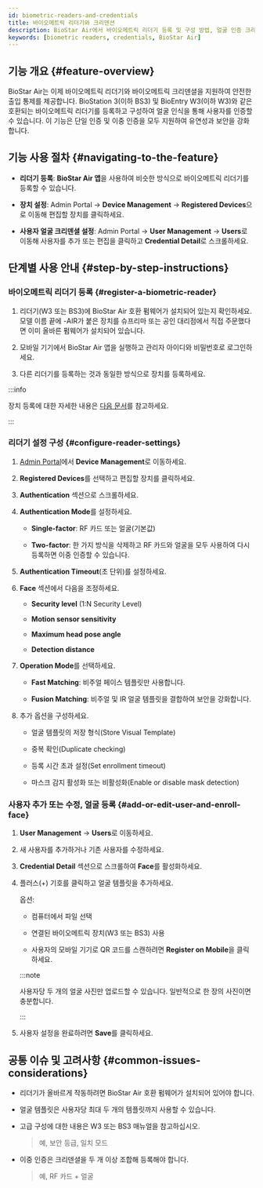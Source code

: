 ```yaml
---
id: biometric-readers-and-credentials
title: 바이오메트릭 리더기와 크리덴션
description: BioStar Air에서 바이오메트릭 리더기 등록 및 구성 방법, 얼굴 인증 크리덴셜 등록 방법, BioStation 3 및 BioEntry W3 장치에 대한 단일 또는 이중 인증을 설정 방법을 안내합니다.
keywords: [biometric readers, credentials, BioStar Air]
---
```


## 기능 개요 {#feature-overview}

BioStar Air는 이제 바이오메트릭 리더기와 바이오메트릭 크리덴셜을 지원하여 안전한 출입 통제를 제공합니다. BioStation 3(이하 BS3) 및 BioEntry W3(이하 W3)와 같은 호환되는 바이오메트릭 리더기를 등록하고 구성하여 얼굴 인식을 통해 사용자를 인증할 수 있습니다. 이 기능은 단일 인증 및 이중 인증을 모두 지원하여 유연성과 보안을 강화합니다.


## 기능 사용 절차 {#navigating-to-the-feature}

* **리더기 등록**: **BioStar Air 앱**을 사용하여 비슷한 방식으로 바이오메트릭 리더기를 등록할 수 있습니다.

* **장치 설정**: Admin Portal → **Device Management** → **Registered Devices**으로 이동해 편집할 장치를 클릭하세요.

* **사용자 얼굴 크리덴셜 설정**: Admin Portal → **User Management** → **Users**로 이동해 사용자를 추가 또는 편집을 클릭하고 **Credential Detail**로 스크롤하세요.


## 단계별 사용 안내 {#step-by-step-instructions}

<Steps>
<Step>

### 바이오메트릭 리더기 등록 {#register-a-biometric-reader}

1. 리더기(W3 또는 BS3)에 BioStar Air 호환 펌웨어가 설치되어 있는지 확인하세요. 모델 이름 끝에 -AIR가 붙은 장치를 슈프리마 또는 공인 대리점에서 직접 주문했다면 이미 올바른 펌웨어가 설치되어 있습니다.

1. 모바일 기기에서 BioStar Air 앱을 실행하고 관리자 아이디와 비밀번호로 로그인하세요.

1. 다른 리더기를 등록하는 것과 동일한 방식으로 장치를 등록하세요.

:::info

장치 등록에 대한 자세한 내용은 [다음 문서](managing-registered-devices#registering-a-new-device)를 참고하세요.

:::

</Step>
<Step>

### 리더기 설정 구성 {#configure-reader-settings}

1. [Admin Portal](https://admin.biostarair.com)에서 **Device Management**로 이동하세요.

1. **Registered Devices**를 선택하고 편집할 장치를 클릭하세요.

1. **Authentication** 섹션으로 스크롤하세요.

1. **Authentication Mode**를 설정하세요.

    * **Single-factor**: RF 카드 또는 얼굴(기본값)

    * **Two-factor**: 한 가지 방식을 삭제하고 RF 카드와 얼굴을 모두 사용하여 다시 등록하면 이중 인증할 수 있습니다.

1. **Authentication Timeout**(초 단위)를 설정하세요.

1. **Face** 섹션에서 다음을 조정하세요.

    * **Security level** (1:N Security Level)

    * **Motion sensor sensitivity**

    * **Maximum head pose angle**

    * **Detection distance**

1. **Operation Mode**를 선택하세요.

    * **Fast Matching**: 비주얼 페이스 템플릿만 사용합니다.

    * **Fusion Matching**: 비주얼 및 IR 얼굴 템플릿을 결합하여 보안을 강화합니다.

1. 추가 옵션을 구성하세요.

    * 얼굴 템플릿의 저장 형식(Store Visual Template)

    * 중복 확인(Duplicate checking)

    * 등록 시간 초과 설정(Set enrollment timeout)

    * 마스크 감지 활성화 또는 비활성화(Enable or disable mask detection)

</Step>
<Step>

### 사용자 추가 또는 수정, 얼굴 등록 {#add-or-edit-user-and-enroll-face}

1. **User Management** → **Users**로 이동하세요.

1. 새 사용자를 추가하거나 기존 사용자를 수정하세요.

1. **Credential Detail** 섹션으로 스크롤하여 **Face**를 활성화하세요.

1. 플러스(+) 기호를 클릭하고 얼굴 템플릿을 추가하세요.

    옵션:

    * 컴퓨터에서 파일 선택

    * 연결된 바이오메트릭 장치(W3 또는 BS3) 사용

    * 사용자의 모바일 기기로 QR 코드를 스캔하려면 **Register on Mobile**을 클릭하세요.

    :::note

    사용자당 두 개의 얼굴 사진만 업로드할 수 있습니다. 일반적으로 한 장의 사진이면 충분합니다.

    :::

1. 사용자 설정을 완료하려면 **Save**를 클릭하세요.

</Step>

</Steps>


## 공통 이슈 및 고려사항 {#common-issues-considerations}

* 리더기가 올바르게 작동하려면 BioStar Air 호환 펌웨어가 설치되어 있어야 합니다.

* 얼굴 템플릿은 사용자당 최대 두 개의 템플릿까지 사용할 수 있습니다.

* 고급 구성에 대한 내용은 W3 또는 BS3 매뉴얼을 참고하십시오.

  > 예, 보안 등급, 일치 모드

* 이중 인증은 크리덴셜을 두 개 이상 조합해 등록해야 합니다.

  > 예, RF 카드 + 얼굴